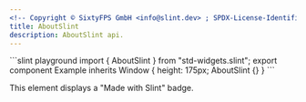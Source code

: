 ```yaml
---
<!-- Copyright © SixtyFPS GmbH <info@slint.dev> ; SPDX-License-Identifier: MIT -->
title: AboutSlint
description: AboutSlint api.
---
```



<CodeSnippetMD imagePath="/src/assets/generated/std-widgets-aboutslint.png" scale="3" imageWidth="200" imageHeight="200" imageAlt='Aboud Slint component'>
```slint playground
import { AboutSlint } from "std-widgets.slint";
export component Example inherits Window {
    height: 175px;
    AboutSlint {}
}
```
</CodeSnippetMD>

This element displays a "Made with Slint" badge.

